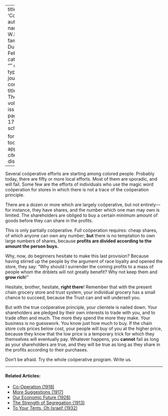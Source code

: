
---
title: 'Coöperation'
author:
  - name:
      given: W.E.B.
      family: Du Bois
date: Feb. 1920
categories: 
  - ""
citation: 
  type: article-journal
  container-title: The Crisis
  volume: 19
  issue: 4
  page: 171-172
google-scholar: true

format:
  html:
    toc: false
    appendix-cite-as: display
---


Several coöperative efforts are starting among colored people. Probably today, there are fifty or more local efforts. Most of them are sporadic, and will fail. Some few are the efforts of individuals who use the magic word coöperation for stores in which there is not a trace of the coöperation principle.

There are a dozen or more which are largely coöperative, but not entirely---for instance, they have shares, and the number which one man may own is limited. The shareholders are obliged to buy a certain minimum amount of goods before they can share in the profits.

This is only partially coöperative. Full coöperation requires: cheap shares, of which anyone can own any number; **but** there is no temptation to own large numbers of shares, because **profits are divided according to the amount the person buys.**

Why, now, do beginners hesitate to make this last provision? Because having stirred up the people by the argument of race loyalty and opened the store, they say: "Why should I surrender the coming profits to a mass of people whom the driblets will not greatly benefit? Why not keep them and **grow rich**!"

Hesitate, brother, hesitate, **right there**! Remember that with the present chain grocery store and trust system, your individual grocery has a small chance to succeed, because the Trust can and will undersell you.

But with the true coöperative principle, your clientele is nailed down. Your shareholders are pledged by their own interests to trade with you, and to trade often and much. The more they spend the more they make. Your business is no guesswork. You know just how much to buy. If the chain store cuts prices below cost, your people will buy of you at the higher price, because they know that the low price is a temporary trick for which they themselves will eventually pay. Whatever happens, you **cannot** fail as long as your shareholders are true, and they will be true as long as they share in the profits according to their purchases. 

Don't be afraid. Try the whole coöperative program. Write us.

 
<!-- Similar articles start here -->

<hr>
#### Related Articles:

* [Co-Operation (1918)](/Volumes/15/01/cooperation.html)
* [More Suggestions (1917)](/Volumes/14/05/more_suggestions.html)
* [Our Economic Future (1928)](/Volumes/35/05/our_economic_future.html)
* [The Strength of Segregation (1913)](/Volumes/07/03/strength_of_segregation.html)
* [To Your Tents, Oh Israel! (1932)](/Volumes/39/03/to_your_tents.html)

<!-- Similar articles end here -->